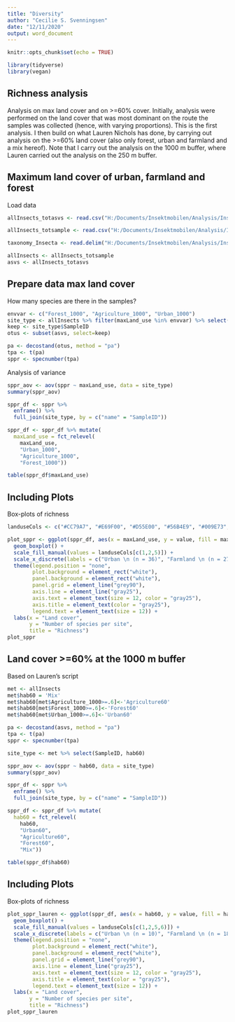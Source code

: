 ---
title: "Diversity"
author: "Cecilie S. Svenningsen"
date: "12/11/2020"
output: word_document
---

```{r setup, include=FALSE}
knitr::opts_chunk$set(echo = TRUE)

library(tidyverse)
library(vegan)
```

## Richness analysis

Analysis on max land cover and on >=60% cover. Initially, analysis were performed on the land cover that was most dominant on the route the samples was collected (hence, with varying proportions). This is the first analysis. I then build on what Lauren Nichols has done, by carrying out analysis on the >=60% land cover (also only forest, urban and farmland and a mix hereof). Note that I carry out the analysis on the 1000 m buffer, where Lauren carried out the analysis on the 250 m buffer.

## Maximum land cover of urban, farmland and forest

Load data
```{r load data}
allInsects_totasvs <- read.csv("H:/Documents/Insektmobilen/Analysis/InsectMobile_Diversity/cleaned-data/allInsects_totasvs.txt", row.names=1, sep="")

allInsects_totsample <- read.csv("H:/Documents/Insektmobilen/Analysis/InsectMobile_Diversity/cleaned-data/allInsects_totsample.txt", sep="")

taxonomy_Insecta <- read.delim("H:/Documents/Insektmobilen/Analysis/InsectMobile_Diversity/cleaned-data/DK_taxonomy_Insecta.txt")

allInsects <- allInsects_totsample
asvs <- allInsects_totasvs
```

## Prepare data max land cover

How many species are there in the samples?
```{r}
envvar <- c("Forest_1000", "Agriculture_1000", "Urban_1000")
site_type <- allInsects %>% filter(maxLand_use %in% envvar) %>% select(SampleID, maxLand_use)
keep <- site_type$SampleID
otus <- subset(asvs, select=keep)

pa <- decostand(otus, method = "pa")
tpa <- t(pa)
sppr <- specnumber(tpa)
```

Analysis of variance
```{r}
sppr_aov <- aov(sppr ~ maxLand_use, data = site_type)
summary(sppr_aov)

sppr_df <- sppr %>% 
  enframe() %>% 
  full_join(site_type, by = c("name" = "SampleID"))

sppr_df <- sppr_df %>% mutate(
  maxLand_use = fct_relevel(
    maxLand_use,
    "Urban_1000",
    "Agriculture_1000",
    "Forest_1000")) 

table(sppr_df$maxLand_use)
```


## Including Plots

Box-plots of richness
```{r maxlandcover, echo=TRUE}
landuseCols <- c("#CC79A7", "#E69F00", "#D55E00", "#56B4E9", "#009E73", "darkgrey") 

plot_sppr <- ggplot(sppr_df, aes(x = maxLand_use, y = value, fill = maxLand_use)) +
  geom_boxplot() +
  scale_fill_manual(values = landuseCols[c(1,2,5)]) +
  scale_x_discrete(labels = c("Urban \n (n = 36)", "Farmland \n (n = 279)", "Forest \n (n = 45)")) +
  theme(legend.position = "none",
        plot.background = element_rect("white"),
        panel.background = element_rect("white"),
        panel.grid = element_line("grey90"),
        axis.line = element_line("gray25"),
        axis.text = element_text(size = 12, color = "gray25"),
        axis.title = element_text(color = "gray25"),
        legend.text = element_text(size = 12)) + 
  labs(x = "Land cover",
       y = "Number of species per site",
       title = "Richness")
plot_sppr
```

## Land cover >=60% at the 1000 m buffer

Based on Lauren's script

```{r}
met <- allInsects
met$hab60 = 'Mix'
met$hab60[met$Agriculture_1000>=.6]<-'Agriculture60'
met$hab60[met$Forest_1000>=.6]<-'Forest60'
met$hab60[met$Urban_1000>=.6]<-'Urban60'

pa <- decostand(asvs, method = "pa")
tpa <- t(pa)
sppr <- specnumber(tpa)

site_type <- met %>% select(SampleID, hab60)

sppr_aov <- aov(sppr ~ hab60, data = site_type)
summary(sppr_aov)

sppr_df <- sppr %>% 
  enframe() %>% 
  full_join(site_type, by = c("name" = "SampleID"))

sppr_df <- sppr_df %>% mutate(
  hab60 = fct_relevel(
    hab60,
    "Urban60",
    "Agriculture60",
    "Forest60",
    "Mix")) 

table(sppr_df$hab60)
```

## Including Plots

Box-plots of richness
```{r landcover60, echo=TRUE}
plot_sppr_lauren <- ggplot(sppr_df, aes(x = hab60, y = value, fill = hab60)) +
  geom_boxplot() +
  scale_fill_manual(values = landuseCols[c(1,2,5,6)]) +
  scale_x_discrete(labels = c("Urban \n (n = 10)", "Farmland \n (n = 182)", "Forest \n (n = 6)", "Mix \n (n = 166)")) +
  theme(legend.position = "none",
        plot.background = element_rect("white"),
        panel.background = element_rect("white"),
        panel.grid = element_line("grey90"),
        axis.line = element_line("gray25"),
        axis.text = element_text(size = 12, color = "gray25"),
        axis.title = element_text(color = "gray25"),
        legend.text = element_text(size = 12)) + 
  labs(x = "Land cover",
       y = "Number of species per site",
       title = "Richness")
plot_sppr_lauren
```
